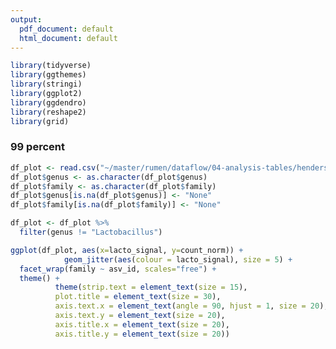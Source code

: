 ```yaml
---
output:
  pdf_document: default
  html_document: default
---
```


```r
library(tidyverse)
library(ggthemes)
library(stringi)
library(ggplot2)
library(ggdendro)
library(reshape2)
library(grid)
```

### 99 percent

```r
df_plot <- read.csv("~/master/rumen/dataflow/04-analysis-tables/henderson2015-20_320-99_df_metrics_lacto_1000_df_plot.csv")
df_plot$genus <- as.character(df_plot$genus)
df_plot$family <- as.character(df_plot$family)
df_plot$genus[is.na(df_plot$genus)] <- "None"
df_plot$family[is.na(df_plot$family)] <- "None"

df_plot <- df_plot %>% 
  filter(genus != "Lactobacillus")

ggplot(df_plot, aes(x=lacto_signal, y=count_norm)) + 
            geom_jitter(aes(colour = lacto_signal), size = 5) + 
  facet_wrap(family ~ asv_id, scales="free") +
  theme() +
          theme(strip.text = element_text(size = 15),
          plot.title = element_text(size = 30),
          axis.text.x = element_text(angle = 90, hjust = 1, size = 20),
          axis.text.y = element_text(size = 20),
          axis.title.x = element_text(size = 20),
          axis.title.y = element_text(size = 20))
```